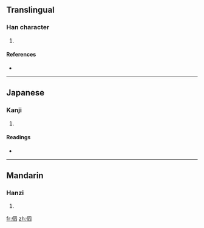==Translingual==

===Han character===
{{Han char|rn=9|rad=人|as=05|sn=7|four=|canj=人田金 (OWC)}}

# {{defn|Han|sort=人05}}

====References====
* {{Han ref|kx=0097.020|dkj=00477|hdz=10134.030|uh=4F35|ud=20277}}

----

==Japanese==

===Kanji===
{{ja-kanji|grade=|rs=人05}}

# {{defn|Japanese|sort=人05}}

====Readings====
* {{ja-readings|on=[[きょく]] (kyoku), [[けき]] (keki), [[き]] (ki)|kun=[[さびしい]] (sabishii)}}

----

==Mandarin==

===Hanzi===
{{cmn-hanzi|pin=[[cì]] ([[ci4]]), [[xù]] ([[xu4]])|wg=tz'u<sup>4</sup>, hsü<sup>4</sup>}}

# {{defn|Mandarin|sort=人05}}

[[fr:伵]]
[[zh:伵]]